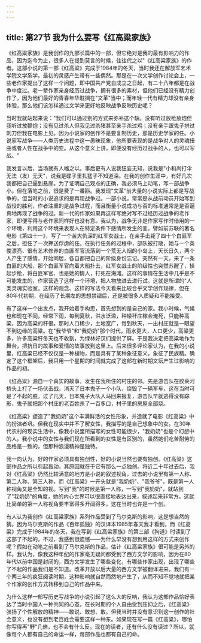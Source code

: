 ```yaml
---
---
---
```

title: 第27节 我为什么要写《红高粱家族》
---





《红高粱家族》是我创作的九部长篇中的一部，但它绝对是我的最有影响力的作品，因为迄今为止，很多人在提到莫言的时候，往往代之以"《红高粱家族》的作者。这部小说的第一部《红高粱》完成于1984年的冬天，当时我还在解放军艺术学院文学系学。最初的灵感产生带有一些偶然。那是在一次文学创作讨论会上，一些老作家提出了这样一个问题，即中国共产党自成立之日起，有二十八年都是在战争中度过。老一辈作家亲身经历过战争，拥有很多的素材，但他们已经没有精力创作了，因为他们最好的青春年华耽搁在"文革"当中；而年轻一代有精力却没有亲身体验，那么他们该怎样通过文学来更好地反映战争反映历史呢？

当时我就站起来说："我们可以通过别的方式来弥补这个缺。没有听过放枪放炮但我听过放鞭炮；没有见过杀人但我见过杀猪甚至亲手杀过鸡；没有亲手跟鬼子拼过刺刀但我在电影上见。因为小说家的创作不是要复制历史，那是历史学家的任。小说家写战争——人类历史进程中这一愚昧现象，他所要表现的是战争对人的灵魂扭曲或者人性在战争中的变。从这个意义上讲，即便没有经历过战争的人，也可以写战。"

我发言以后，当场就有人嗤之以。事后更有人说我狂妄无知，说我是"小和尚打伞无法（发）无天"，说我是碟子里扎猛子不知道深。在我的创作生涯中，有好几次我都把自己逼到悬崖。为了证明自己观点的正确，我必须马上动笔，写一部战争小。但在落笔之前，很是费了一番斟。我发现"文革"前大量的小说实际上都是写战争的，但当时的小说追求的是再现战争过。一部小说，常常是从战前动员开始写到战役的胜利，作者注重的是战争过程，而且衡量小说成功与否的标准通常是是否逼真地再现了战争的过。新一代的作家如果再这样写绝对写不过经历过战争的老作家，即便写得与老作家同样好也没有意。我认为，战争无非是作家写作时借用的一个环境，利用这个环境来表现人在特定条件下感情所发生的变。譬如前苏联的著名电影《第四十一》，写了一个苦大仇深的红军女战士，在亲手击毙了四十个白匪军之后，担任了一次押送俘虏的任。在执行任务的过程中，部队被打散，她与一个英俊漂亮、很有艺术修养的白匪军官流落到一个荒无人烟的小岛上，天长日久，两个人产生了感情，开始同居，各自都把自己的阶级身份忘记。突然有一天，来了一条白匪的大船，那个白匪军官向着大船扑去，红军女战士的阶级性也突然苏醒了，操起步枪，将白匪军官、也是她的情人，打死在海滩。这样的事情在生活中几乎是不可能发生的，作家营造了这样一个环境，把人物放进去进行试。这就是所谓的"人类灵魂实验室。这样的观念、这样的写法今天看来比较合乎文学创作规律，但在80年代初期，在经历了长期左的思想禁锢后，还是被很多人质疑和不能接受。

有了这样一个出发点，我开始着手构思，首先想到的是自己的家。我小时候，气候也和现在不同，经常下雨，每到夏秋，洪水泛滥，种矮秆庄稼会淹死，只能种高粱，因为高粱的秆很。那时人口稀少，土地宽广，每到秋天，一出村庄就是一眼望不到边缘的高粱。在"我爷爷"和"我奶奶"那个时代，雨水更大，人口更少，高粱更多，许多高粱秆冬天也不收割，为绿林好汉们提供了屏。于是我决定把高粱地作为舞台，把抗日的故事和爱情的故事放到这里上。后来很多评论家认为，在我的小说里，红高粱已经不仅仅是一种植物，而是具有了某种象征意义，象征了民族精。确定了这个框架后，我只用一个星期的时间就完成了这部在新时期文坛产生过影响的作品的初。

《红高粱》源自一个真实的故事，发生在我所住的村庄的邻。先是游击队在胶莱河桥头上打了一场伏击战，消灭了日本鬼子一个小队，烧毁了一辆军车，这在当时可是了不起的胜。过了几天，日本鬼子大队人马回来报复，游击队早就逃得没有踪影，鬼子就把那个村庄的老百姓杀了一百多口，村子里的房屋全部烧。

《红高粱》塑造了"我奶奶"这个丰满鲜活的女性形象，并造就了电影《红高粱》中的扮演者巩。但我在现实中并不了解女性，我描写的是自己想象中的女。在30年代农村的现实生活中，像我小说里所描写的女性可能很少，"我奶奶"也是个幻想中的人。我小说中的女性与我们现在所看到的女性是有区别的，虽然她们吃苦耐劳的品格是一致的，但那种浪漫精神是独特。

我一向认为，好的作家必须具有独创性，好的小说当然也要有独创。《红高粱》这部作品之所以引起轰动，其原因就在于它有那么一点独创。将近二十年过去后，我对《红高粱》仍然比较满意的地方是小说的叙述视角，过去的小说里有第一人称、第二人称、第三人称，而《红高粱》一开头就是"我奶奶"、"我爷爷"，既是第一人称视角又是全知的视。写到"我"的时候是第一人称，一写到"我奶奶"，就站到了"我奶奶"的角度，她的内心世界可以很直接地表达出来，叙述起来非常方。这就比简单的第一人称视角要丰富得多开阔得多，这在当时也许是一个创。

有人认为我创作《红高粱家族》系列作品受到了马尔克斯的影响，这是想当然的猜。因为马尔克斯的作品《百年孤独》的汉译本1985年春天我才看到，而《红高粱》完成于1984年的冬天，我在写到《红高粱家族》的第三部《狗道》时读到了这部了不起的。不过，我感到很遗憾——为什么早没有想到用这样的方式来创作呢？假如在动笔之前看到了马尔克斯的作品，估计《红高粱家族》很可能是另外的样。我认为，像我这种年纪的作家毫无疑问都受到了西方文学的影响，因为在80年代以前中国是封闭的，西方文学发生了哪些变化，有哪些作家出现，出现了哪些了不起的作品我们是不知道。改革开放以后大量的西方文学被翻译进来，我们有一个两三年的疯狂阅读时期，这种影响就自然而然地产生了，从而不知不觉地就把某个作家的创作方式转移到自己的作品中来。

为什么这样一部写历史写战争的小说引起了这么大的反响，我认为这部作品恰好表达了当时中国人一种共同的心态，在长时期的个人自由受到压抑之后，《红高粱》张扬了个性解放的精神——敢说、敢想、敢。但我当时并没有意识到这一创作的社会意义，也没有想到老百姓会需要这样一种东。如果现在写一篇《红高粱》，哪怕你写得再"野"几倍，也不会有什么反。现在的读者，还有什么没有读过？所以，就像每个人都有自己的命运一样，每部作品也都有自己的命。